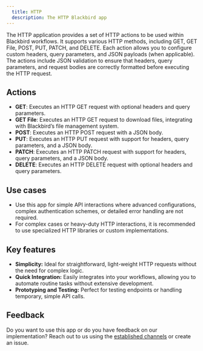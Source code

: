 ```yaml
---
  title: HTTP
  description: The HTTP Blackbird app
---
```


<LinkCard title="View on Github" target="_blank" href="https://github.com/bb-io/HTTP" icon="github" />


The HTTP application provides a set of HTTP actions to be used within Blackbird workflows. It supports various HTTP methods, including GET, GET File, POST, PUT, PATCH, and DELETE. Each action allows you to configure custom headers, query parameters, and JSON payloads (when applicable). The actions include JSON validation to ensure that headers, query parameters, and request bodies are correctly formatted before executing the HTTP request.

## Actions

- **GET**: Executes an HTTP GET request with optional headers and query parameters.
- **GET File**: Executes an HTTP GET request to download files, integrating with Blackbird’s file management system.
- **POST**: Executes an HTTP POST request with a JSON body.
- **PUT**: Executes an HTTP PUT request with support for headers, query parameters, and a JSON body.
- **PATCH**: Executes an HTTP PATCH request with support for headers, query parameters, and a JSON body.
- **DELETE**: Executes an HTTP DELETE request with optional headers and query parameters.

## Use cases

- Use this app for simple API interactions where advanced configurations, complex authentication schemes, or detailed error handling are not required.
- For complex cases or heavy-duty HTTP interactions, it is recommended to use specialized HTTP libraries or custom implementations.


## Key features

- **Simplicity:** Ideal for straightforward, light-weight HTTP requests without the need for complex logic.
- **Quick Integration:** Easily integrates into your workflows, allowing you to automate routine tasks without extensive development.
- **Prototyping and Testing:** Perfect for testing endpoints or handling temporary, simple API calls.


## Feedback

Do you want to use this app or do you have feedback on our implementation? Reach out to us using the [established channels](https://www.blackbird.io/) or create an issue.

